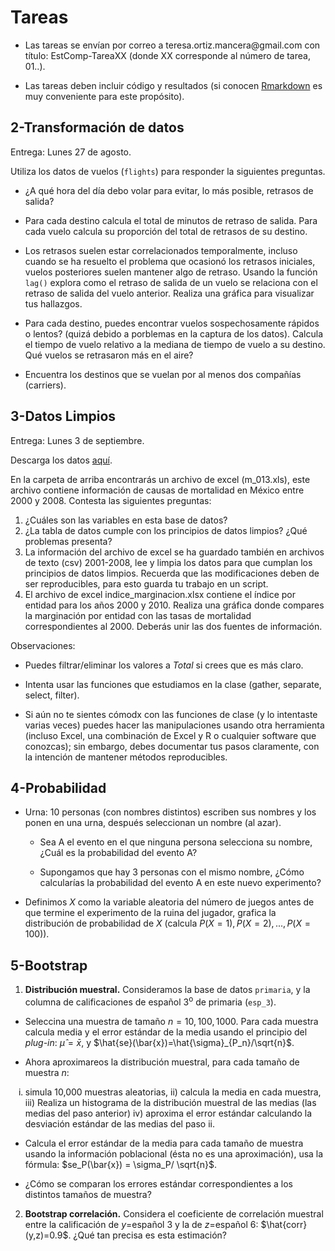 # Tareas {-}

* Las tareas se envían por correo a teresa.ortiz.mancera@gmail.com con título: 
EstComp-TareaXX (donde XX corresponde al número de tarea, 01..). 

* Las tareas deben incluir código y resultados (si conocen [Rmarkdown](https://rmarkdown.rstudio.com) 
es muy conveniente para este propósito).


## 2-Transformación de datos {-}

Entrega: Lunes 27 de agosto.

Utiliza los datos de vuelos (`flights`) para responder la siguientes preguntas.

* ¿A qué hora del día debo volar para evitar, lo más posible, retrasos de 
salida?

* Para cada destino calcula el total de minutos de retraso de salida. Para cada 
vuelo calcula su proporción del total de retrasos de su destino.

* Los retrasos suelen estar correlacionados temporalmente, incluso cuando se 
ha resuelto el problema que ocasionó los retrasos iniciales, vuelos posteriores
suelen mantener algo de retraso. Usando la función `lag()` explora como el 
retraso de salida de un vuelo se relaciona con el retraso de salida del vuelo 
anterior. Realiza una gráfica para visualizar tus hallazgos.

* Para cada destino, puedes encontrar vuelos sospechosamente rápidos o lentos?
(quizá debido a porblemas en la captura de los datos). Calcula el tiempo de 
vuelo relativo a la mediana de tiempo de vuelo a su destino. Qué vuelos se 
retrasaron más en el aire?

* Encuentra los destinos que se vuelan por al menos dos compañías (carriers).

## 3-Datos Limpios {-}

Entrega: Lunes 3 de septiembre.

Descarga los datos [aquí](https://www.dropbox.com/s/e8wjbwpwa37ceqg/03-limpios.zip?dl=0).

En la carpeta de arriba encontrarás un archivo de excel (m_013.xls), este 
archivo contiene información de causas de mortalidad en México entre 2000 y 
2008. Contesta las siguientes preguntas:

1. ¿Cuáles son las variables en esta base de datos?  
2. ¿La tabla de datos cumple con los principios de datos limpios? 
¿Qué problemas presenta?  
3. La información del archivo de excel se ha guardado también en archivos de 
texto (csv) 2001-2008, lee y limpia los datos para que cumplan los principios de 
datos limpios. Recuerda que las modificaciones deben de ser reproducibles, para 
esto guarda tu trabajo en un script.  
4. El archivo de excel indice_marginacion.xlsx contiene el índice por entidad 
para los años 2000 y 2010. Realiza una gráfica donde compares la marginación por 
entidad con las tasas de mortalidad correspondientes al 2000. Deberás unir las 
dos fuentes de información.

Observaciones:  

* Puedes filtrar/eliminar los valores a *Total* si crees que es más claro. 

* Intenta usar las funciones que estudiamos en la clase (gather, separate, 
select, filter).  

* Si aún no te sientes cómodx con las funciones de clase (y lo intentaste varias 
veces) puedes hacer las manipulaciones usando otra herramienta (incluso Excel, 
una combinación de Excel y R o cualquier software que conozcas); sin embargo, 
debes documentar tus pasos claramente, con la intención de mantener métodos 
reproducibles.

## 4-Probabilidad {-}

* Urna: 10 personas (con nombres distintos) escriben sus nombres y los ponen en 
una urna, después seleccionan un nombre (al azar). 

    - Sea A el evento en el que ninguna persona selecciona su nombre, ¿Cuál es 
    la probabilidad del evento A?  

    - Supongamos que hay 3 personas con el mismo nombre, ¿Cómo calcularías la 
    probabilidad del evento A en este nuevo experimento?

* Definimos $X$ como la variable aleatoria del 
número de juegos antes de que termine el experimento de la ruina del jugador, 
grafica la distribución de probabilidad de $X$ 
(calcula $P(X=1), P(X=2),...,P(X=100)$).

## 5-Bootstrap{-}

1. **Distribución muestral.** Consideramos la base de datos `primaria`, y la 
columna de calificaciones de español 3^o^ de primaria (`esp_3`). 

- Seleccina una muestra de tamaño $n = 10, 100, 1000$. Para cada muestra 
calcula media y el error estándar de la media usando el principio del *plug-in*:
$\hat{\mu}=\bar{x}$, y $\hat{se}(\bar{x})=\hat{\sigma}_{P_n}/\sqrt{n}$.

- Ahora aproximareos la distribución muestral, para cada tamaño de muestra $n$: 
i) simula 10,000 muestras aleatorias, ii) calcula la media en cada muestra, iii)
Realiza un histograma de la distribución muestral de las medias (las medias del
paso anterior) iv) aproxima el error estándar calculando la desviación estándar
de las medias del paso ii.

- Calcula el error estándar de la media para cada tamaño de muestra usando la
información poblacional (ésta no es una aproximación), usa la fórmula:
$se_P(\bar{x}) = \sigma_P/ \sqrt{n}$.

- ¿Cómo se comparan los errores estándar correspondientes a los distintos 
tamaños de muestra? 

2. **Bootstrap correlación.** Considera el coeficiente de correlación muestral
entre la calificación de $y=$español 3 y la de $z=$español 6: 
$\hat{corr}(y,z)=0.9$. ¿Qué tan precisa es esta estimación?